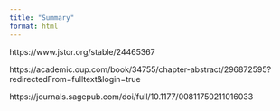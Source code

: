 ```yaml
---
title: "Summary"
format: html
---
```


https://www.jstor.org/stable/24465367

https://academic.oup.com/book/34755/chapter-abstract/296872595?redirectedFrom=fulltext&login=true

https://journals.sagepub.com/doi/full/10.1177/00811750211016033